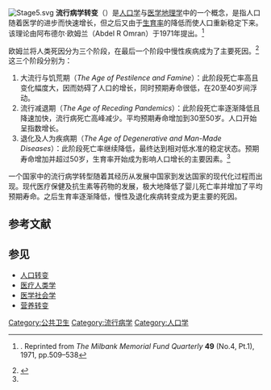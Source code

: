 [[File:Stage5.svg|thumb]]
'''流行病学转变'''（{{lang|en|epidemiological transition}}）是[[人口学|人口学]]与[[医学地理学|医学地理学]]中的一个概念，是指人口随着医学的进步而快速增长，但之后又由于[[生育率|生育率]]的降低而使人口重新稳定下来。该理论由阿布德尔·欧姆兰（Abdel R Omran）于1971年提出。<ref name=Omran1971>{{citation |author=Omran, A.R |title=The epidemiological transition: A theory of the epidemiology of population change |date=2005. First published 1971 |journal=[[Milbank_Quarterly|The Milbank Quarterly]] |volume=83 |issue=4 |pages=731–57 |url=http://www.milbank.org/quarterly/830418omran.pdf |accessdate=2012-01-01 |archive-date=2012-03-01 |archive-url=https://web.archive.org/web/20120301181928/http://www.milbank.org/quarterly/830418omran.pdf |dead-url=no }}. Reprinted from ''The Milbank Memorial Fund Quarterly'' '''49''' (No.4, Pt.1), 1971, pp.509–538</ref> 

欧姆兰将人类死因分为三个阶段，在最后一个阶段中慢性疾病成为了主要死因。<ref name=Corruccini&Kaul1983>{{citation |date=1983 |author=Corruccini, Robert S., & Kaul, Samvit S |title=The epidemiological transition and the anthropology of minor chronic non-infectious diseases |journal=Medical Anthropology |volume=7|pages=36–50}}</ref>这三个阶段分别为：
# 大流行与饥荒期（''The Age of Pestilence and Famine''）：此阶段死亡率高且变化幅度大，因而妨碍了人口的增长，同时预期寿命很低，在20至40岁间浮动。
# 流行减退期（''The Age of Receding Pandemics''）：此阶段死亡率逐渐降低且降速加快，流行病死亡高峰减少。平均预期寿命增加到30至50岁。人口开始呈指数增长。
# 退化及人为疾病期（''The Age of Degenerative and Man-Made Diseases''）：此阶段死亡率继续降低，最终达到相对低水准的稳定状态。预期寿命增加并超过50岁，生育率开始成为影响人口增长的主要因素。<ref name=Omran1971/>

一个国家中的流行病学转型随着其经历从发展中国家到发达国家的现代化过程而出现。现代医疗保健及抗生素等药物的发展，极大地降低了婴儿死亡率并增加了平均预期寿命。之后生育率逐渐降低，慢性及退化疾病转变成为更主要的死因。

== 参考文献 ==
{{Reflist}}

== 参见 ==
* [[人口转变|人口转变]]
* [[医疗人类学|医疗人类学]]
* [[医学社会学|医学社会学]]
* [[营养转变|营养转变]]

[[Category:公共卫生|Category:公共卫生]]
[[Category:流行病学|Category:流行病学]]
[[Category:人口学|Category:人口学]]